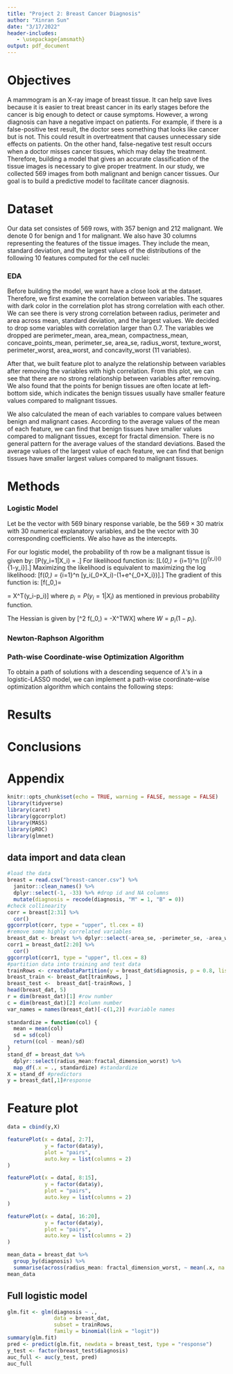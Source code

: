 ```yaml
---
title: "Project 2: Breast Cancer Diagnosis"
author: "Xinran Sun"
date: "3/17/2022"
header-includes:
   - \usepackage{amsmath}
output: pdf_document
---
```

# Objectives

A mammogram is an X-ray image of breast tissue. It can help save lives because it is easier to treat breast cancer in its early stages before the cancer is big enough to detect or cause symptoms. However, a wrong diagnosis can have a negative impact on patients. For example, if there is a false-positive test result, the doctor sees something that looks like cancer but is not. This could result in overtreatment that causes unnecessary side effects on patients. On the other hand, false-negative test result occurs when a doctor misses cancer tissues, which may delay the treatment. Therefore, building a model that gives an accurate classification of the tissue images is necessary to give proper treatment. In our study, we collected 569 images from both malignant and benign cancer tissues. Our goal is to build a predictive model to facilitate cancer diagnosis.

# Dataset

Our data set consistes of 569 rows, with 357 benign and 212 malignant. We denote 0 for benign and 1 for malignant. We also have 30 columns representing the features of the tissue images. They include the mean, standard deviation, and the largest values of the distributions of the following 10 features computed for the cell nuclei:
\begin{itemize}
\item radius (mean of distances from center to points on the perimeter)
\item texture (standard deviation of gray-scale values)
\item perimeter
\item area
\item smoothness (local variation in radius lengths)
\item compactness ($perimeter^2/area$ - 1.0)
\item concavity (severity of concave portions of the contour)
\item concave points (number of concave portions of the contour)
\item symmetry
\item fractal dimension ("coastline approximation" - 1)
\end{itemize}

### EDA

Before building the model, we want have a close look at the dataset. Therefore, we first examine the correlation between variables. The squares with dark color in the correlation plot has strong correlation with each other. We can see there is very strong correlation between radius, perimeter and area across mean, standard deviation, and the largest values. We decided to drop some variables with correlation larger than 0.7. The variables we dropped are perimeter_mean, area_mean, compactness_mean, concave_points_mean, perimeter_se, area_se, radius_worst, texture_worst, perimeter_worst, area_worst, and concavity_worst (11 variables).

After that, we built feature plot to analyze the relationship between variables after removing the variables with high correlation. From this plot, we can see that there are no strong relationship between variables after removing. We also found that the points for benign tissues are often locate at left-bottom side, which indicates the benign tissues usually have smaller feature values compared to malignant tissues.

We also calculated the mean of each variables to compare values between benign and malignant cases. According to the average values of the mean of each feature, we can find that benign tissues have smaller values compared to malignant tissues, except for fractal dimension. There is no general pattern for the average values of the standard deviations. Based the average values of the largest value of each feature, we can find that benign tissues have smaller largest values compared to malignant tissues.

# Methods


### Logistic Model

Let \textit{y} be the vector with 569 binary response variable, \textit{X} be the $569 \times 30$ matrix with 30 numerical explanatory variables, and \textit{$\beta$} be the vector with 30 corresponding coefficients. We also have \textit{$\beta_0$} as the intercepts.

For our logistic model, the probability of \textit{i}th row be a malignant tissue is given by:
\[P(y_i=1|X_i) = \frac{e^{\beta_0+\beta X_i}}{1+e^{\beta_0+\beta X_i}}.\]
For likelihood function is:
\[L(\beta_0,\beta) = \prod_{i=1}^n [(\frac{e^{\beta_0+\beta X_i}}{1+e^{\beta_0+\beta X_i}})^{y_i}(\frac{1}{1+e^{\beta_0+\beta X_i}})^{1-y_i}].\]
Maximizing the likelihood is equivalent to maximizing the log likelihood:
\[f(\beta_0,\beta) = \sum_{i=1}^n [y_i(\beta_0+\beta X_i)-\log(1+e^{\beta_0+\beta X_i})].\]
The gradient of this function is:
\[\nabla f(\beta_0,\beta)= \begin{pmatrix}
\sum_{i=1}^n y_i-p_i\\
\sum_{i=1}^n X_1(y_i-p_i)\\
...\\
\sum_{i=1}^n X_n(y_i-p_i)
\end{pmatrix} = X^T(y_i-p_i)\]
where $p_i = P(y_i=1|X_i)$ as mentioned in previous probability function.

The Hessian is given by
\[\nabla^2 f(\beta_0,\beta) = -X^TWX\]
where $W = p_i(1-p_i)$.

### Newton-Raphson Algorithm

### Path-wise Coordinate-wise Optimization Algorithm
To obtain a path of solutions with a descending sequence of $\lambda$’s in a logistic-LASSO model, we can implement a path-wise coordinate-wise optimization algorithm which contains the following steps:
\begin{itemize}
\item Step 1: Find the smallest value $\lambda$ for which all the estimated $\beta$ are 0, defined as $\lambda_{max}$.
\item Step 2: Define a fine sequence $\lambda_{max} \ge \lambda_1 \ge ... \lambda_{min} \ge 0$.
\item Step 3: To estimate coefficients for the current $\lambda_{k+1}$, implement coordinate descent algorithm using the computed coefficients of the previous $\lambda_{k}$ (warm start) as coefficient start values. 
\end{itemize}

# Results

# Conclusions


# Appendix

```r
knitr::opts_chunk$set(echo = TRUE, warning = FALSE, message = FALSE)
library(tidyverse)
library(caret)
library(ggcorrplot)
library(MASS)
library(pROC)
library(glmnet)
```

## data import and data clean

```r
#load the data
breast = read.csv("breast-cancer.csv") %>% 
  janitor::clean_names() %>% 
  dplyr::select(-1, -33) %>% #drop id and NA columns
  mutate(diagnosis = recode(diagnosis, "M" = 1, "B" = 0))
#check collinearity
corr = breast[2:31] %>% 
  cor()
ggcorrplot(corr, type = "upper", tl.cex = 8)
#remove some highly correlated variables
breast_dat <- breast %>% dplyr::select(-area_se, -perimeter_se, -area_worst, -perimeter_mean, -perimeter_worst, -area_mean, -radius_worst, -concave_points_mean, -texture_worst, -compactness_mean, -concavity_worst)
corr1 = breast_dat[2:20] %>% 
  cor()
ggcorrplot(corr1, type = "upper", tl.cex = 8)
#partition data into training and test data
trainRows <- createDataPartition(y = breast_dat$diagnosis, p = 0.8, list = FALSE)
breast_train <- breast_dat[trainRows, ]
breast_test <-  breast_dat[-trainRows, ]
head(breast_dat, 5)
r = dim(breast_dat)[1] #row number
c = dim(breast_dat)[2] #column number
var_names = names(breast_dat)[-c(1,2)] #variable names
  
standardize = function(col) {
  mean = mean(col)
  sd = sd(col)
  return((col - mean)/sd)
}
stand_df = breast_dat %>% 
  dplyr::select(radius_mean:fractal_dimension_worst) %>% 
  map_df(.x = ., standardize) #standardize
X = stand_df #predictors
y = breast_dat[,1]#response
```

# Feature plot

```r
data = cbind(y,X)

featurePlot(x = data[, 2:7],
            y = factor(data$y),
            plot = "pairs",
            auto.key = list(columns = 2)
)

featurePlot(x = data[, 8:15],
            y = factor(data$y),
            plot = "pairs",
            auto.key = list(columns = 2)
)

featurePlot(x = data[, 16:20],
            y = factor(data$y),
            plot = "pairs",
            auto.key = list(columns = 2)
)
```

```r
mean_data = breast_dat %>% 
  group_by(diagnosis) %>% 
  summarise(across(radius_mean: fractal_dimension_worst, ~ mean(.x, na.rm = TRUE)))
mean_data
```

## Full logistic model
```r
glm.fit <- glm(diagnosis ~ ., 
               data = breast_dat, 
               subset = trainRows, 
               family = binomial(link = "logit"))
summary(glm.fit)
pred <- predict(glm.fit, newdata = breast_test, type = "response")
y_test <- factor(breast_test$diagnosis)
auc_full <- auc(y_test, pred)
auc_full
```
